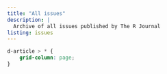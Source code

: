 ```yaml
---
title: "All issues"
description: |
  Archive of all issues published by The R Journal
listing: issues
---
```


```css
d-article > * {
    grid-column: page;
}
```
